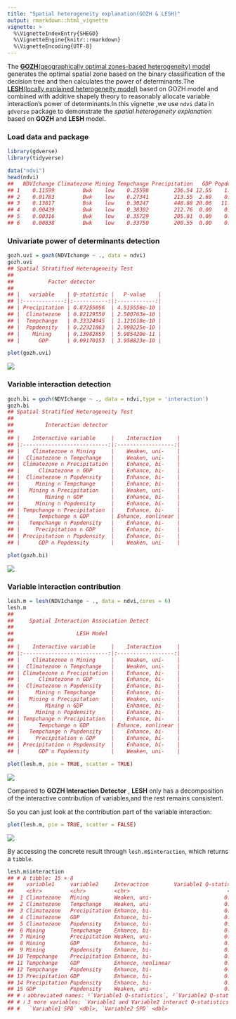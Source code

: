 ```yaml
---
title: "Spatial heterogeneity explanation(GOZH & LESH)"
output: rmarkdown::html_vignette
vignette: >
  %\VignetteIndexEntry{SHEGD}
  %\VignetteEngine{knitr::rmarkdown}
  %\VignetteEncoding{UTF-8}
---
```




The [**GOZH**(geographically optimal zones-based heterogeneity) model](https://doi.org/10.1016/j.isprsjprs.2022.01.009) generates the optimal spatial zone based on the binary classification of the decision tree and then calculates the power of determinants.The [**LESH**(locally explained heterogeneity model)](https://doi.org/10.1080/17538947.2023.2271883) based on GOZH model and combined with additive shapely theory to reasonably allocate variable interaction's power of determinants.In this vignette ,we use `ndvi` data in `gdverse` package to demonstrate the *spatial heterogeneity explanation* based on **GOZH** and **LESH** model.

### Load data and package


``` r
library(gdverse)
library(tidyverse)

data("ndvi")
head(ndvi)
##   NDVIchange Climatezone Mining Tempchange Precipitation   GDP Popdensity
## 1    0.11599         Bwk    low    0.25598        236.54 12.55    1.44957
## 2    0.01783         Bwk    low    0.27341        213.55  2.69    0.80124
## 3    0.13817         Bsk    low    0.30247        448.88 20.06   11.49432
## 4    0.00439         Bwk    low    0.38302        212.76  0.00    0.04620
## 5    0.00316         Bwk    low    0.35729        205.01  0.00    0.07482
## 6    0.00838         Bwk    low    0.33750        200.55  0.00    0.54941
```

### Univariate power of determinants detection


``` r
gozh.uvi = gozh(NDVIchange ~ ., data = ndvi)
gozh.uvi
## Spatial Stratified Heterogeneity Test 
##  
##           Factor detector         
## 
## |   variable    | Q-statistic |   P-value    |
## |:-------------:|:-----------:|:------------:|
## | Precipitation | 0.87255056  | 4.515558e-10 |
## |  Climatezone  | 0.82129550  | 2.500763e-10 |
## |  Tempchange   | 0.33324945  | 1.121618e-10 |
## |  Popdensity   | 0.22321863  | 2.998225e-10 |
## |    Mining     | 0.13982859  | 5.985420e-11 |
## |      GDP      | 0.09170153  | 3.958823e-10 |
```

``` r
plot(gozh.uvi)
```

![](../man/figures/shegd/gozh_uni-1.png)

### Variable interaction detection


``` r
gozh.bi = gozh(NDVIchange ~ ., data = ndvi,type = 'interaction')
gozh.bi
## Spatial Stratified Heterogeneity Test 
##  
##          Interaction detector         
## 
## |    Interactive variable     |    Interaction     |
## |:---------------------------:|:------------------:|
## |    Climatezone ∩ Mining     |    Weaken, uni-    |
## |  Climatezone ∩ Tempchange   |    Weaken, uni-    |
## | Climatezone ∩ Precipitation |    Enhance, bi-    |
## |      Climatezone ∩ GDP      |    Enhance, bi-    |
## |  Climatezone ∩ Popdensity   |    Enhance, bi-    |
## |     Mining ∩ Tempchange     |    Enhance, bi-    |
## |   Mining ∩ Precipitation    |    Weaken, uni-    |
## |        Mining ∩ GDP         |    Enhance, bi-    |
## |     Mining ∩ Popdensity     |    Enhance, bi-    |
## | Tempchange ∩ Precipitation  |    Enhance, bi-    |
## |      Tempchange ∩ GDP       | Enhance, nonlinear |
## |   Tempchange ∩ Popdensity   |    Enhance, bi-    |
## |     Precipitation ∩ GDP     |    Enhance, bi-    |
## | Precipitation ∩ Popdensity  |    Enhance, bi-    |
## |      GDP ∩ Popdensity       |    Weaken, uni-    |
```

``` r
plot(gozh.bi)
```

![](../man/figures/shegd/gozh_bi-1.png)

### Variable interaction contribution


``` r
lesh.m = lesh(NDVIchange ~ ., data = ndvi,cores = 6)
lesh.m
## 
##     Spatial Interaction Association Detect    
##  
##                    LESH Model                   
## 
## |    Interactive variable     |    Interaction     |
## |:---------------------------:|:------------------:|
## |    Climatezone ∩ Mining     |    Weaken, uni-    |
## |  Climatezone ∩ Tempchange   |    Weaken, uni-    |
## | Climatezone ∩ Precipitation |    Enhance, bi-    |
## |      Climatezone ∩ GDP      |    Enhance, bi-    |
## |  Climatezone ∩ Popdensity   |    Enhance, bi-    |
## |     Mining ∩ Tempchange     |    Enhance, bi-    |
## |   Mining ∩ Precipitation    |    Weaken, uni-    |
## |        Mining ∩ GDP         |    Enhance, bi-    |
## |     Mining ∩ Popdensity     |    Enhance, bi-    |
## | Tempchange ∩ Precipitation  |    Enhance, bi-    |
## |      Tempchange ∩ GDP       | Enhance, nonlinear |
## |   Tempchange ∩ Popdensity   |    Enhance, bi-    |
## |     Precipitation ∩ GDP     |    Enhance, bi-    |
## | Precipitation ∩ Popdensity  |    Enhance, bi-    |
## |      GDP ∩ Popdensity       |    Weaken, uni-    |
```

``` r
plot(lesh.m, pie = TRUE, scatter = TRUE)
```

![](../man/figures/shegd/lesh-1.png)

Compared to **GOZH Interaction Detector** , **LESH** only has a decomposition of the interactive contribution of variables,and the rest remains consistent.

So you can just look at the contribution part of the variable interaction:


``` r
plot(lesh.m, pie = TRUE, scatter = FALSE)
```

![](../man/figures/shegd/lesh_only-1.png)

By accessing the concrete result through `lesh.m$interaction`, which returns a `tibble`.


``` r
lesh.m$interaction
## # A tibble: 15 × 8
##    variable1     variable2     Interaction        Variable1 Q-statisti…¹ Variable2 Q-statisti…²
##    <chr>         <chr>         <chr>                               <dbl>                  <dbl>
##  1 Climatezone   Mining        Weaken, uni-                       0.821                  0.140 
##  2 Climatezone   Tempchange    Weaken, uni-                       0.821                  0.333 
##  3 Climatezone   Precipitation Enhance, bi-                       0.821                  0.873 
##  4 Climatezone   GDP           Enhance, bi-                       0.821                  0.0917
##  5 Climatezone   Popdensity    Enhance, bi-                       0.821                  0.223 
##  6 Mining        Tempchange    Enhance, bi-                       0.140                  0.333 
##  7 Mining        Precipitation Weaken, uni-                       0.140                  0.873 
##  8 Mining        GDP           Enhance, bi-                       0.140                  0.0917
##  9 Mining        Popdensity    Enhance, bi-                       0.140                  0.223 
## 10 Tempchange    Precipitation Enhance, bi-                       0.333                  0.873 
## 11 Tempchange    GDP           Enhance, nonlinear                 0.333                  0.0917
## 12 Tempchange    Popdensity    Enhance, bi-                       0.333                  0.223 
## 13 Precipitation GDP           Enhance, bi-                       0.873                  0.0917
## 14 Precipitation Popdensity    Enhance, bi-                       0.873                  0.223 
## 15 GDP           Popdensity    Weaken, uni-                       0.0917                 0.223 
## # ℹ abbreviated names: ¹​`Variable1 Q-statistics`, ²​`Variable2 Q-statistics`
## # ℹ 3 more variables: `Variable1 and Variable2 interact Q-statistics` <dbl>,
## #   `Variable1 SPD` <dbl>, `Variable2 SPD` <dbl>
```
